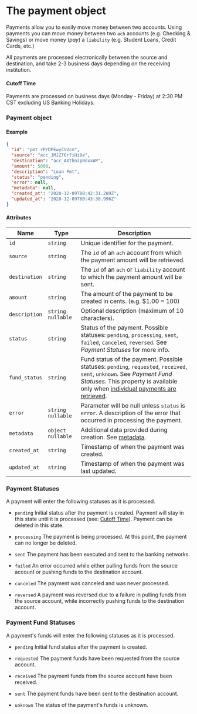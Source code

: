 # The payment object

Payments allow you to easily move money between two accounts. Using payments you can move money between two `ach` accounts (e.g. Checking & Savings) or move money (_pay_) a `liability` (e.g. Student Loans, Credit Cards, etc.)

All payments are processed electronically between the source and destination, and take 2-3 business days depending on the receiving institution.

#### Cutoff Time
Payments are processed on business days (Monday - Friday) at 2:30 PM CST excluding US Banking Holidays.

### Payment object

#### Example

```json
{
  "id": "pmt_rPrDPEwyCVUcm",
  "source": "acc_JMJZT6r7iHi8e",
  "destination": "acc_AXthnzpBnxxWP",
  "amount": 5000,
  "description": "Loan Pmt",
  "status": "pending",
  "error": null,
  "metadata": null,
  "created_at": "2020-12-09T00:42:31.209Z",
  "updated_at": "2020-12-09T00:43:30.996Z"
}
```

#### Attributes

| Name          | Type                | Description                                                                                                                                                                                                                    |
|---------------|---------------------|--------------------------------------------------------------------------------------------------------------------------------------------------------------------------------------------------------------------------------|
| `id`          | `string`            | Unique identifier for the payment.                                                                                                                                                                                             |
| `source`      | `string`            | The `id` of an `ach` account from which the payment amount will be retrieved.                                                                                                                                                  |
| `destination` | `string`            | The `id` of an `ach` or `liability` account to which the payment amount will be sent.                                                                                                                                          |
| `amount`      | `string`            | The amount of the payment to be created in cents. (e.g. $1.00 = 100)                                                                                                                                                           |
| `description` | `string` `nullable` | Optional description (maximum of 10 characters).                                                                                                                                                                               |
| `status`      | `string`            | Status of the payment. Possible statuses: `pending`, `processing`, `sent`, `failed`, `canceled`, `reversed`. See *Payment Statuses* for more info.                                                                                            |
| `fund_status` | `string`            | Fund status of the payment. Possible statuses: `pending`, `requested`, `received`, `sent`, `unknown`. See *Payment Fund Statuses*.  This property is available only when [individual payments are retrieved](/api/core/payments/retrieve). |
| `error`       | `string` `nullable` | Parameter will be null unless `status` is `error`. A description of the error that occurred in processing the payment.                                                                                                         |
| `metadata`    | `object` `nullable` | Additional data provided during creation. See [metadata](/api/metadata).                                                                                                                                                                     |
| `created_at`  | `string`            | Timestamp of when the payment was created.                                                                                                                                                                                     |
| `updated_at`  | `string`            | Timestamp of when the payment was last updated.                                                                                                                                                                                |
### Payment Statuses

A payment will enter the following statuses as it is processed.

* `pending`
Initial status after the payment is created. Payment will stay in this state until it is
processed (see: [Cutoff Time](#cutoff-time)). Payment can be deleted in this state.

* `processing`
The payment is being processed. At this point, the payment can no longer be deleted.

* `sent`
The payment has been executed and sent to the banking networks.

* `failed`
An error occurred while either pulling funds from the source account or
pushing funds to the destination account.

* `canceled`
The payment was canceled and was never processed.

* `reversed`
A payment was reversed due to a failure in pulling
funds from the source account, while incorrectly pushing
funds to the destination account.

### Payment Fund Statuses

A payment's funds will enter the following statuses as it is processed.

* `pending`
Initial fund status after the payment is created.

* `requested`
The payment funds have been requested from the source account.

* `received`
The payment funds from the source account have been received.

* `sent`
The payment funds have been sent to the destination account.

* `unknown`
The status of the payment's funds is unknown.



